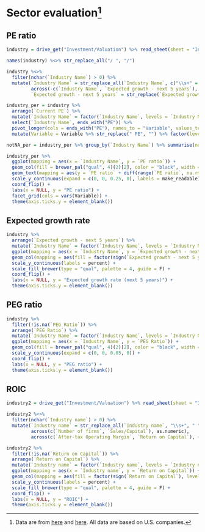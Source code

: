 # Sector evaluation^[Data are from [here](http://pages.stern.nyu.edu/~adamodar/New_Home_Page/datafile/pedata.html) and [here](http://pages.stern.nyu.edu/~adamodar/New_Home_Page/datafile/mgnroc.html). All data are based on U.S. companies.] {#sector}

## PE ratio

```{r}
industry = drive_get("Investment/Valuation") %>% read_sheet(sheet = "Industry valuation")

names(industry) %<>% str_replace_all("/ ", "/")

industry %<>% 
  filter(nchar(`Industry Name`) > 0) %>% 
  mutate(`Industry Name` = str_replace_all(`Industry Name`, c("\\s+" = " ", "\\t+" = " ")),
         across(-c(`Industry Name`, `Expected growth - next 5 years`), as.numeric),
         `Expected growth - next 5 years` = str_replace(`Expected growth - next 5 years`, "%", "") %>% as.numeric %>% divide_by(100))

industry_per = industry %>% 
  arrange(`Current PE`) %>% 
  mutate(`Industry Name` = factor(`Industry Name`, levels = `Industry Name`)) %>% 
  select(`Industry Name`, ends_with("PE")) %>%
  pivot_longer(cols = ends_with("PE"), names_to = "Variable", values_to = "PE ratio") %>%
  mutate(Variable = Variable %>% str_replace(" PE", "") %>% factor(levels = c("Current", "Trailing", "Forward")))

notNA_per = industry_per %>% group_by(`Industry Name`) %>% summarise(notNA = sum(!is.na(`PE ratio`))) %>% filter(notNA > 0) %>% nrow
```

```{r, fig.height = (notNA_per + 3)/4, fig.cap = "Current, trailing, and forward PE ratio by industry sector (note the x-axis is in log scale)"}
industry_per %>%
  ggplot(mapping = aes(x = `Industry Name`, y = `PE ratio`)) +
  geom_col(fill = brewer_pal("qual", 4)(2)[2], color = "black", width = 0.7) +
  geom_text(mapping = aes(y = `PE ratio` + diff(range(`PE ratio`, na.rm = T))/35, label = round(`PE ratio`)), hjust = 0, size = 8 / .pt) +
  scale_y_continuous(expand = c(0, 0, 0.25, 0), labels = make_readable) +
  coord_flip() +
  labs(x = NULL, y = "PE ratio") +
  facet_grid(cols = vars(Variable)) +
  theme(axis.ticks.y = element_blank())
```

## Expected growth rate

```{r, fig.height = (nrow(industry %>% filter(!is.na(`Expected growth - next 5 years`))) + 2)/4, fig.cap = "Expected growth rate for the next 5 years by industry sector"}
industry %>%
  arrange(`Expected growth - next 5 years`) %>%
  mutate(`Industry Name` = factor(`Industry Name`, levels = `Industry Name`)) %>%
  ggplot(mapping = aes(x = `Industry Name`, y = `Expected growth - next 5 years`)) +
  geom_col(mapping = aes(fill = factor(sign(`Expected growth - next 5 years`), levels = c(-1, 1, 0))), color = "black", width = 0.7) +
  scale_y_continuous(labels = percent) +
  scale_fill_brewer(type = "qual", palette = 4, guide = F) +
  coord_flip() +
  labs(x = NULL, y = "Expected growth rate (next 5 years)") +
  theme(axis.ticks.y = element_blank())
```

## PEG ratio

```{r, fig.height = (nrow(industry %>% filter(!is.na(`PEG Ratio`))) + 2)/4, fig.cap = "PEG ratio by industry sector"}
industry %>%
  filter(!is.na(`PEG Ratio`)) %>%
  arrange(`PEG Ratio`) %>%
  mutate(`Industry Name` = factor(`Industry Name`, levels = `Industry Name`)) %>%
  ggplot(mapping = aes(x = `Industry Name`, y = `PEG Ratio`)) +
  geom_col(fill = brewer_pal("qual", 4)(2)[2], color = "black", width = 0.7) +
  scale_y_continuous(expand = c(0, 0, 0.05, 0)) +
  coord_flip() +
  labs(x = NULL, y = "PEG ratio") +
  theme(axis.ticks.y = element_blank())
```

## ROIC

```{r}
industry2 = drive_get("Investment/Valuation") %>% read_sheet(sheet = "Industry MROIC")

industry2 %<>% 
  filter(nchar(`Industry name`) > 0) %>%
  mutate(`Industry name` = str_replace_all(`Industry name`, "\\s+", " "),
         across(c(`Number of firms`, `Sales/Capital`), as.numeric),
         across(c(`After-tax Operating Margin`, `Return on Capital`), ~str_replace(., "%", "") %>% as.numeric %>% divide_by(100)))
```

```{r, fig.height = (nrow(industry2 %>% filter(!is.na(`Return on Capital`))) + 2)/4, fig.cap = "Return on invested capital by industry sector"}
industry2 %>%
  filter(!is.na(`Return on Capital`)) %>%
  arrange(`Return on Capital`) %>%
  mutate(`Industry name` = factor(`Industry name`, levels = `Industry name`)) %>%
  ggplot(mapping = aes(x = `Industry name`, y = `Return on Capital`)) +
  geom_col(mapping = aes(fill = factor(sign(`Return on Capital`), levels = c(-1, 1, 0))), color = "black", width = 0.7) +
  scale_y_continuous(labels = percent) +
  scale_fill_brewer(type = "qual", palette = 4, guide = F) +
  coord_flip() +
  labs(x = NULL, y = "ROIC") +
  theme(axis.ticks.y = element_blank())
```